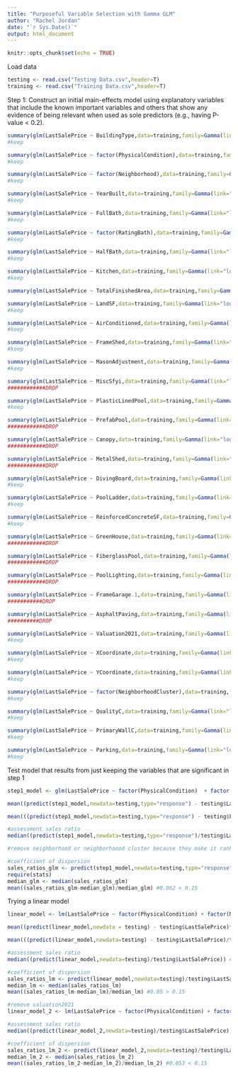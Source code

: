 ```yaml
---
title: "Purposeful Variable Selection with Gamma GLM"
author: "Rachel Jordan"
date: "`r Sys.Date()`"
output: html_document
---
```


```r
knitr::opts_chunk$set(echo = TRUE)
```

Load data

```r
testing <- read.csv("Testing Data.csv",header=T)
training <- read.csv("Training Data.csv",header=T)

```

Step 1: Construct an initial main-effects model using explanatory variables that include the known important variables and others that show any evidence of being relevant when used as sole predictors (e.g., having P-value \< 0.2).

```r
summary(glm(LastSalePrice ~ BuildingType,data=training,family=Gamma(link="log"))) 
#keep

summary(glm(LastSalePrice ~ factor(PhysicalCondition),data=training,family=Gamma(link="log"))) 
#keep

summary(glm(LastSalePrice ~ factor(Neighborhood),data=training,family=Gamma(link="log"))) 
#keep

summary(glm(LastSalePrice ~ YearBuilt,data=training,family=Gamma(link="log"))) 
#keep

summary(glm(LastSalePrice ~ FullBath,data=training,family=Gamma(link="log"))) 
#keep

summary(glm(LastSalePrice ~ factor(RatingBath),data=training,family=Gamma(link="log"))) 
#keep

summary(glm(LastSalePrice ~ HalfBath,data=training,family=Gamma(link="log"))) 
#keep

summary(glm(LastSalePrice ~ Kitchen,data=training,family=Gamma(link="log"))) 
#keep

summary(glm(LastSalePrice ~ TotalFinishedArea,data=training,family=Gamma(link="log"))) #keep

summary(glm(LastSalePrice ~ LandSF,data=training,family=Gamma(link="log"))) 
#keep

summary(glm(LastSalePrice ~ AirConditioned,data=training,family=Gamma(link="log"))) 
#keep

summary(glm(LastSalePrice ~ FrameShed,data=training,family=Gamma(link="log"))) 
#keep

summary(glm(LastSalePrice ~ MasonAdjustment,data=training,family=Gamma(link="log"))) 
#keep

summary(glm(LastSalePrice ~ MiscSfyi,data=training,family=Gamma(link="log"))) 
############DROP

summary(glm(LastSalePrice ~ PlasticLinedPool,data=training,family=Gamma(link="log"))) 
#keep

summary(glm(LastSalePrice ~ PrefabPool,data=training,family=Gamma(link="log"))) 
############DROP

summary(glm(LastSalePrice ~ Canopy,data=training,family=Gamma(link="log"))) 
############DROP

summary(glm(LastSalePrice ~ MetalShed,data=training,family=Gamma(link="log"))) 
############DROP

summary(glm(LastSalePrice ~ DivingBoard,data=training,family=Gamma(link="log"))) 
#keep

summary(glm(LastSalePrice ~ PoolLadder,data=training,family=Gamma(link="log"))) 
#keep

summary(glm(LastSalePrice ~ ReinforcedConcreteSF,data=training,family=Gamma(link="log"))) 
#keep

summary(glm(LastSalePrice ~ GreenHouse,data=training,family=Gamma(link="log"))) 
############DROP

summary(glm(LastSalePrice ~ FiberglassPool,data=training,family=Gamma(link="log"))) 
############DROP

summary(glm(LastSalePrice ~ PoolLighting,data=training,family=Gamma(link="log"))) 
############DROP

summary(glm(LastSalePrice ~ FrameGarage.1,data=training,family=Gamma(link="log"))) 
###########DROP

summary(glm(LastSalePrice ~ AsphaltPaving,data=training,family=Gamma(link="log"))) 
##########DROP

summary(glm(LastSalePrice ~ Valuation2021,data=training,family=Gamma(link="log"))) 
#keep

summary(glm(LastSalePrice ~ XCoordinate,data=training,family=Gamma(link="log"))) 
#keep

summary(glm(LastSalePrice ~ YCoordinate,data=training,family=Gamma(link="log"))) 
#keep

summary(glm(LastSalePrice ~ factor(NeighborhoodCluster),data=training,family=Gamma(link="log"))) 
#keep

summary(glm(LastSalePrice ~ QualityC,data=training,family=Gamma(link="log"))) 
#keep

summary(glm(LastSalePrice ~ PrimaryWallC,data=training,family=Gamma(link="log"))) 
#keep

summary(glm(LastSalePrice ~ Parking,data=training,family=Gamma(link="log"))) 
#keep

```

Test model that results from just keeping the variables that are significant in step 1

```r
step1_model <- glm(LastSalePrice ~ factor(PhysicalCondition)  + factor(Neighborhood) + YearBuilt + FullBath + factor(RatingBath) + HalfBath + Kitchen + TotalFinishedArea + LandSF + AirConditioned + FrameShed + MasonAdjustment + PlasticLinedPool + DivingBoard + PoolLadder + ReinforcedConcreteSF + Valuation2021 + XCoordinate + YCoordinate + QualityC + PrimaryWallC + Parking,data=training,family=Gamma(link="log"))

mean((predict(step1_model,newdata=testing,type="response") - testing$LastSalePrice)**2) #2,420,246,419

mean(((predict(step1_model,newdata=testing,type="response") - testing$LastSalePrice)/testing$LastSalePrice)) #just over 11% off for each house

#assessment sales ratio
median((predict(step1_model,newdata=testing,type="response")/testing$LastSalePrice)) #1.05

#remove neighborhood or neighborhoood cluster because they make it rank-deficient and "misleading". using neighborhoodcluster results in a slightly worse model in terms of both sales ratio and COD so use neighborhood

#coefficient of dispersion
sales_ratios_glm <- predict(step1_model,newdata=testing,type="response")/testing$LastSalePrice
require(stats)
median_glm <- median(sales_ratios_glm)
mean((sales_ratios_glm-median_glm)/median_glm) #0.062 < 0.15
```

Trying a linear model

```r
linear_model <- lm(LastSalePrice ~ factor(PhysicalCondition) + factor(Neighborhood) + YearBuilt + FullBath + factor(RatingBath) + HalfBath + Kitchen + TotalFinishedArea + LandSF + AirConditioned + FrameShed + MasonAdjustment + PlasticLinedPool + DivingBoard + PoolLadder + ReinforcedConcreteSF + Valuation2021 + XCoordinate + YCoordinate + QualityC + PrimaryWallC + Parking,data=training)

mean((predict(linear_model,newdata = testing) - testing$LastSalePrice)**2) #2,017,051,097

mean(((predict(linear_model,newdata=testing) - testing$LastSalePrice)/testing$LastSalePrice)) #we are just over 10% off on average for each house

#assessment sales ratio
median((predict(linear_model,newdata=testing)/testing$LastSalePrice)) #1.05

#coefficient of dispersion
sales_ratios_lm <- predict(linear_model,newdata=testing)/testing$LastSalePrice
median_lm <- median(sales_ratios_lm)
mean((sales_ratios_lm-median_lm)/median_lm) #0.05 > 0.15

#remove valuation2021
linear_model_2 <- lm(LastSalePrice ~ factor(PhysicalCondition) + factor(Neighborhood) + YearBuilt + FullBath + factor(RatingBath) + HalfBath + Kitchen + TotalFinishedArea + LandSF + AirConditioned + FrameShed + MasonAdjustment + PlasticLinedPool + DivingBoard + PoolLadder + ReinforcedConcreteSF + XCoordinate + YCoordinate + QualityC + PrimaryWallC + Parking,data=training)

#assessment sales ratio
median((predict(linear_model_2,newdata=testing)/testing$LastSalePrice)) #1.04

#coefficient of dispersion
sales_ratios_lm_2 <- predict(linear_model_2,newdata=testing)/testing$LastSalePrice
median_lm_2 <- median(sales_ratios_lm_2)
mean((sales_ratios_lm_2-median_lm_2)/median_lm_2) #0.053 < 0.15
```
